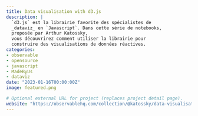 ```yaml
---
title: Data visualisation with d3.js
description: |
  `d3.js` est la librairie favorite des spécialistes de 
  _dataviz_ en `Javascript`. Dans cette série de notebooks, 
  proposée par Arthur Katossky,
  vous découvrirez comment utiliser la librairie pour
  construire des visualisations de données réactives.
categories:
- observable
- opensource
- javascript
- MadeByUs
- dataviz
date: "2023-01-16T00:00:00Z"
image: featured.png

# Optional external URL for project (replaces project detail page).
website: "https://observablehq.com/collection/@katossky/data-visualisation-with-d3-js"
---
```


